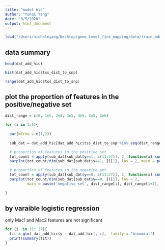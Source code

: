 ```yaml
---
title: "model hic"
author: "Yunqi Yang"
date: "8/5/2020"
output: html_document
---
```


```r

load("/Users/nicholeyang/Desktop/gene_level_fine_mapping/data/train_add_hic.RData")

```


## data summary 

```r

head(dat_add_hic)


```

```r

hist(dat_add_hic$tss_dist_to_snp)

```


```r

range(dat_add_hic$tss_dist_to_snp)


```



## plot the proportion of features in the positive/negative set
```r

dist_range = c(0, 1e5, 2e5, 3e5, 4e5, 5e5, 3e6)

for (i in 1:6){
  
  par(mfrow = c(1,2))
  
  sub_dat = dat_add_hic[dat_add_hic$tss_dist_to_snp %in% seq(dist_range[i], dist_range[i+1], by = 1), ]

  # proportion of features in the positive set
  tot_count = apply(sub_dat[sub_dat$y==1, c(11:27)], 2, function(x) sum(x == 1))
  barplot(tot_count/dim(sub_dat[sub_dat$y==1, ])[1], las = 2, main = paste('positive set', dist_range[i], dist_range[i+1], sep = ':'))

  # proportion of features in the negative set
  tot_count = apply(sub_dat[sub_dat$y==0, c(11:27)], 2, function(x) sum(x == 1))
  barplot(tot_count/dim(sub_dat[sub_dat$y==0, ])[1], las = 2, 
          main = paste('negative set', dist_range[i], dist_range[i+1], sep = ':'))
  
}

```


## by varaible logistic regression 

only Mac1 and Mac2 features are not significant 
```r

for (i  in 11: 27){
  fit = glm( dat_add_hic$y ~ dat_add_hic[, i],  family = "binomial")
  print(summary(fit))
}

```



